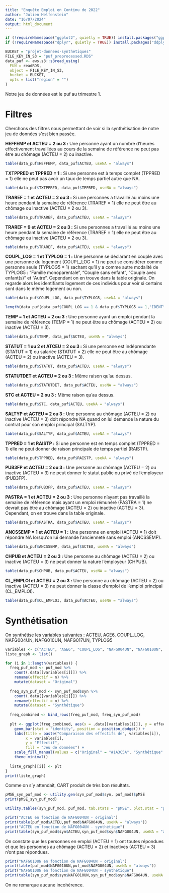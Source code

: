 ```yaml
---
title: "Enquête Emploi en Continu de 2022"
author: "Julien Helfenstein"
date: "16/07/2024"
output: html_document
---
```

```r
if (!requireNamespace("ggplot2", quietly = TRUE)) install.packages("ggplot2"); library(ggplot2)
if (!requireNamespace("dplyr", quietly = TRUE)) install.packages("ddplyr"); library(dplyr)
```
```r
BUCKET = "projet-donnees-synthetiques"
FILE_KEY_IN_S3 = "puf_preprocessed.RDS"
data_puf <- aws.s3::s3read_using(
  FUN = readRDS,
  object = FILE_KEY_IN_S3,
  bucket = BUCKET,
  opts = list("region" = "")
)
```

Notre jeu de données est le puf au trimestre 1. 

# Filtres
Cherchons des filtres nous permettant de voir si la synthétisation de notre jeu de données s'est bien passée.

**HEFFEMP et ACTEU = 2 ou 3 :** Une personne ayant un nombre d'heures effectivement travaillées au cours de la semaine de référence ne peut pas être au chômage (ACTEU = 2) ou inactive.
```r
table(data_puf$HEFFEMP, data_puf$ACTEU, useNA = "always")
```

**TXTPPRED et TPPRED = 1 :** Si une personne est à temps complet (TPPRED = 1) elle ne peut pas avoir un taux de temps partiel autre que NA.

```r
table(data_puf$TXTPPRED, data_puf$TPPRED, useNA = "always")
```

**TRAREF = 1 et ACTEU = 2 ou 3 :** Si une personnes a travaillé au moins une heure pendant la semaine de référence (TRAREF = 1) elle ne peut être au chômage ou inactive (ACTEU = 2 ou 3).

```r
table(data_puf$TRAREF, data_puf$ACTEU, useNA = "always")
```

**TRAREF = 9 et ACTEU = 2 ou 3 :** Si une personnes a travaillé au moins une heure pendant la semaine de référence (TRAREF = 1) elle ne peut être au chômage ou inactive (ACTEU = 2 ou 3).

```r
table(data_puf$TRAREF, data_puf$ACTEU, useNA = "always")
```

**COUPL_LOG = 1 et TYPLOG = 1 :** Une personne se déclarant en couple avec une personne du logement (COUPL_LOG = 1) ne peut se considérer comme personne seule (TYPLOG5 = 1) sachant qu'il y a comme autre modalité de TYPLOG5 : "Famille monoparentale", "Couple sans enfant", "Couple avec enfant(s)" et "Autre". Cependant on en trouve dans la table originale. On regarde alors les identifiants logement de ces individus pour voir si certains sont dans le même logement ou non.

```r
table(data_puf$COUPL_LOG, data_puf$TYPLOG5, useNA = "always")

length(data_puf[data_puf$COUPL_LOG == 1 & data_puf$TYPLOG5 == 1,"IDENT"]) == length(unique(data_puf[data_puf$COUPL_LOG == 1 & data_puf$TYPLOG5 == 1,"IDENT"]))
```

**TEMP = 1 et ACTEU = 2 ou 3 :** Une personne ayant un emploi pendant la semaine de référence (TEMP = 1) ne peut être au chômage (ACTEU = 2) ou inactive (ACTEU = 3).

```r
table(data_puf$TEMP, data_puf$ACTEU, useNA = "always")
```

**STATUT = 1 ou 2 et ATCEU = 2 ou 3 :** Si une personne est indéprendante (STATUT = 1) ou salariée (STATUT = 2) elle ne peut être au chômage (ACTEU = 2) ou inactive (ACTEU = 3).

```r
table(data_puf$STATUT, data_puf$ACTEU, useNA = "always")
```

**STATUTDET et ACTEU = 2 ou 3 :** Même raison qu'au dessus.

```r
table(data_puf$STATUTDET, data_puf$ACTEU, useNA = "always")
```

**STC et ACTEU = 2 ou 3 :** Même raison qu'au dessus.

```r
table(data_puf$STC, data_puf$ACTEU, useNA = "always")
```

**SALTYP et ACTEU = 2 ou 3 :** Une personne au chômage (ACTEU = 2) ou inactive (ACTEU = 3) doit répondre NA quand on lui demande la nature du contrat pour son emploi principal (SALTYP).

```r
table(data_puf$SALTYP, data_puf$ACTEU, useNA = "always")
```

**TPPRED = 1 et RAISTP :** Si une personne est en temps complet (TPPRED = 1) elle ne peut donner de raison principale de temps partiel (RAISTP).

```r
table(data_puf$TPPRED, data_puf$RAISTP, useNA = "always")
```

**PUB3FP et ACTEU = 2 ou 3 :** Une personne au chômage (ACTEU = 2) ou inactive (ACTEU = 3) ne peut donner le statut public ou privé de l'employeur (PUB3FP).

```r
table(data_puf$PUB3FP, data_puf$ACTEU, useNA = "always")
```

**PASTRA = 1 et ACTEU = 2 ou 3 :** Une personne n'ayant pas travaillé la semaine de référence mais ayant un emploi rémunéré (PASTRA = 1) ne devrait pas être au chômage (ACTEU = 2) ou inactive (ACTEU = 3). Cependant, on en trouve dans la table originale.

```r
table(data_puf$PASTRA, data_puf$ACTEU, useNA = "always")
```

**ANCSSEMP = 1 et ACTEU = 1 :** Une personne en emploi (ACTEU = 1) doit répondre NA lorsqu'on lui demande l'ancienneté sans emploi (ANCSSEMP).

```r
table(data_puf$ANCSSEMP, data_puf$ACTEU, useNA = "always")
```

**CHPUB et ACTEU = 2 ou 3 :** Une personne au chômage (ACTEU = 2) ou inactive (ACTEU = 3) ne peut donner la nature l'employeur (CHPUB).

```r
table(data_puf$CHPUB, data_puf$ACTEU, useNA = "always")
```

**CL_EMPLOI et ACTEU = 2 ou 3 :** Une personne au chômage (ACTEU = 2) ou inactive (ACTEU = 3) ne peut donner la classe d'emploi de l'emploi principal (CL_EMPLOI).

```r
table(data_puf$CL_EMPLOI, data_puf$ACTEU, useNA = "always")
```

# Synthétisation
On synthétise les variables suivantes : ACTEU, AGE6, COUPL_LOG, NAFG004UN, NAFG010UN, NAFG017UN, TYPLOG5

```r
variables <- c("ACTEU", "AGE6", "COUPL_LOG", "NAFG004UN", "NAFG010UN", "NAFG017UN", "TYPLOG5")
liste_graph <- list()

for (i in 1:length(variables)) {
  freq_puf_mod <- puf_mod %>%
    count(.data[[variables[i]]]) %>%
    rename(effectif = n) %>%
    mutate(dataset = "Original")
  
  freq_syn_puf_mod <- syn_puf_mod$syn %>%
    count(.data[[variables[i]]]) %>%
    rename(effectif = n) %>%
    mutate(dataset = "Synthétique")
  
  freq_combined <- bind_rows(freq_puf_mod, freq_syn_puf_mod)
  
  plt <- ggplot(freq_combined, aes(x = .data[[variables[i]]], y = effectif, fill = dataset)) +
    geom_bar(stat = "identity", position = position_dodge()) +
    labs(title = paste("Comparaison des effectifs de", variables[i]),
         x = variables[i],
         y = "Effectif",
         fill = "Jeu de données") +
    scale_fill_manual(values = c("Original" = "#1A3C5A", "Synthétique" = "#4187BF")) +
    theme_minimal()
  
  liste_graph[[i]] <- plt
}
print(liste_graph)
```

Comme on s'y attendait, CART produit de très bon résultats.

```r
pMSE_syn_puf_mod <- utility.gen(syn_puf_mod$syn, puf_mod)$pMSE
print(pMSE_syn_puf_mod)

utility.tables(syn_puf_mod, puf_mod, tab.stats = "pMSE", plot.stat = "pMSE")
```

```r
print("ACTEU en fonction de NAFG004UN - original")
print(table(puf_mod$ACTEU,puf_mod$NAFG004UN, useNA = "always"))
print("ACTEU en fonction de NAFG004UN - synthétique")
print(table(syn_puf_mod$syn$ACTEU,syn_puf_mod$syn$NAFG004UN, useNA = "always"))
```
On constate que les personnes en emploi (ACTEU = 1) ont toutes répondues et que les personnes au chômage (ACTEU = 2) et inactives (ACTEU = 3) n'ont pas répondues.

```r
print("NAFG010UN en fonction de NAFG004UN - original")
print(table(puf_mod$NAFG010UN,puf_mod$NAFG004UN, useNA = "always"))
print("NAFG010UN en fonction de NAFG004UN - synthétique")
print(table(syn_puf_mod$syn$NAFG010UN,syn_puf_mod$syn$NAFG004UN, useNA = "always"))
```
On ne remarque aucune incohérence.

















